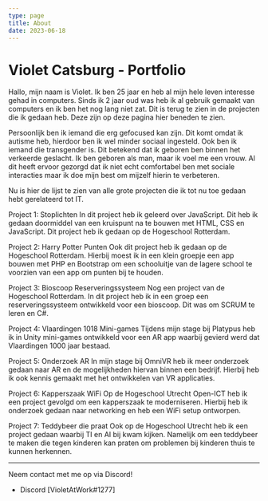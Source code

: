```yaml
---
type: page
title: About
date: 2023-06-18
---
```


# Violet Catsburg - Portfolio

Hallo, mijn naam is Violet. Ik ben 25 jaar en heb al mijn hele leven interesse gehad in computers.
Sinds ik 2 jaar oud was heb ik al gebruik gemaakt van computers en ik ben het nog lang niet zat.
Dit is terug te zien in de projecten die ik gedaan heb. Deze zijn op deze pagina hier beneden te zien.

Persoonlijk ben ik iemand die erg gefocused kan zijn. Dit komt omdat ik autisme heb, hierdoor ben ik wel minder sociaal ingesteld.
Ook ben ik iemand die transgender is. Dit betekend dat ik geboren ben binnen het verkeerde geslacht. Ik ben geboren als man, maar ik voel me een vrouw.
Al dit heeft ervoor gezorgd dat ik niet echt comfortabel ben met sociale interacties maar ik doe mijn best om mijzelf hierin te verbeteren.

Nu is hier de lijst te zien van alle grote projecten die ik tot nu toe gedaan hebt gerelateerd tot IT.


Project 1: Stoplichten
In dit project heb ik geleerd over JavaScript. Dit heb ik gedaan doormiddel van een kruispunt na te bouwen met HTML, CSS en JavaScript. Dit project heb ik gedaan op de Hogeschool Rotterdam.

Project 2: Harry Potter Punten
Ook dit project heb ik gedaan op de Hogeschool Rotterdam. Hierbij moest ik in een klein groepje een app bouwen met PHP en Bootstrap om een schooluitje van de lagere school te voorzien van een app om punten bij te houden.

Project 3: Bioscoop Reserveringssysteem
Nog een project van de Hogeschool Rotterdam. In dit project heb ik in een groep een reserveringssysteem ontwikkeld voor een bioscoop. Dit was om SCRUM te leren en C#.

Project 4: Vlaardingen 1018 Mini-games
Tijdens mijn stage bij Platypus heb ik in Unity mini-games ontwikkeld voor een AR app waarbij gevierd werd dat Vlaardingen 1000 jaar bestaad.

Project 5: Onderzoek AR
In mijn stage bij OmniVR heb ik meer onderzoek gedaan naar AR en de mogelijkheden hiervan binnen een bedrijf. Hierbij heb ik ook kennis gemaakt met het ontwikkelen van VR applicaties.

Project 6: Kapperszaak WiFi
Op de Hogeschool Utrecht Open-ICT heb ik een project gevolgd om een kapperszaak te moderniseren. Hierbij heb ik onderzoek gedaan naar networking en heb een WiFi setup ontworpen.

Project 7: Teddybeer die praat
Ook op de Hogeschool Utrecht heb ik een project gedaan waarbij TI en AI bij kwam kijken. Namelijk om een teddybeer te maken die tegen kinderen kan praten om problemen bij kinderen thuis te kunnen herkennen.

---

Neem contact met me op via Discord!
- Discord [VioletAtWork#1277]
